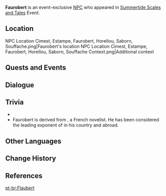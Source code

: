 {{Meta
<!-- Remove this template after adding the missing info -->
|missing_NPC_profile  = yes
}}
{{Character Infobox
|type             = Event NPC
|image            = NPC Faurobert.png
|realname         = <!-- Optional, if different from in-game name -->
|deceased         = <!-- Past (for deceased prior to events of the game) or free response -->
|region           = Simulanka
|location         = Simulanka
|affiliation      = 
|title            = "Jumping Champion of Rainsong Pond"
|title2           = "Much-Anticipated Champion Frontrunner...?"
|titleRef2        = <ref>{{Ref/Quest|The Lotus Leaf and the Champion}}</ref>
|title3           = Guardian of the Kingdom
|titleRef3        = <ref>{{Ref/Quest|The Answer of the Lotus Leaves and Forest}}</ref>

|ancestry         = <!-- Clan/family -->
|father           = 
|mother           = 
|spouse           = 
|sibling          = 
|child            = 
|relative         = 

|voiceEN          = 
|voiceCN          = 
|voiceJP          = 
|voiceKR          = 
}}
'''Faurobert''' is an event-exclusive [[NPC]] who appeared in [[Summertide Scales and Tales]] Event.

==Location==
<gallery>
NPC Location Cimest, Estampe, Faurobert, Horellou, Saborn, Souffache.png|Faurobert's location
NPC Location Cimest, Estampe, Faurobert, Horellou, Saborn, Souffache Context.png|Additional context
</gallery>
<!--
==Profile==
Detailed story/lore information goes here.
''(To be added.)''

===Appearance===
Keep appearance section short and concise. Limit to 2 paragraphs with 3-4 sentences each.
''(To be added.)''
-->
==Quests and Events==
{{Quests and Events}}

==Dialogue==
{{Transclude|Estampe|Dialogue}}

==Trivia==
* {{Furnishing Mentions}}
* Faurobert is derived from {{W|Gustave Flaubert}}, a French novelist. He has been considered the leading exponent of {{W|Literary realism|literary realism}} in his country and abroad.

==Other Languages==
{{Other Languages|default_hidden=1
|en      = Faurobert
|zhs     = 福罗贝尔
|zhs_rm  = Fúluóbèi'ěr
|zht     = 福羅貝爾
|zht_rm  = Fúluóbèi'ěr
|ja      = フロベール
|ko      = 플로베르
|es      = Faurobert
|fr      = Faurobert
|ru      = Форобер
|th      = Faurobert
|vi      = Faurobert
|de      = Faurobert
|id      = Faurobert
|pt      = Flaubert
|tr      = Faurobert
|it      = Faurobert
}}

==Change History==
{{Change History|4.8}}

==References==
{{Reflist}}

[[pt-br:Flaubert]]